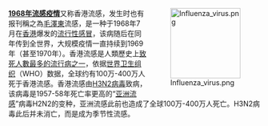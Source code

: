 <div style="float:right;margin-left:0.5em;">
[[File:Influenza_virus.png|140px]]
</div>

'''[[1968年流感疫情|1968年流感疫情]]'''又称香港流感，发生时也有报刊稱之為[[毛澤東|毛澤東]]流感，是一种于1968年7月在[[英屬香港|香港]]爆发的[[流行性感冒|流行性感冒]]，该病随后在同年传到全世界，大规模疫情一直持续到1969年（甚至1970年）。香港流感是人類歷史上[[流行病列表|致死人數最多的流行病之一]]，依据[[世界卫生组织|世界卫生组织]]（WHO）数据，全球约有100万-400万人死于香港流感。香港流感由[[H3N2|H3N2病毒]]致病，该病毒是1957-58年死亡率更高的“[[亚洲流感|亚洲流感]]”病毒H2N2的变种，亚洲流感此前也造成了全球100万-400万人死亡。H3N2病毒此后并未消亡，而是成为季节性流感。
